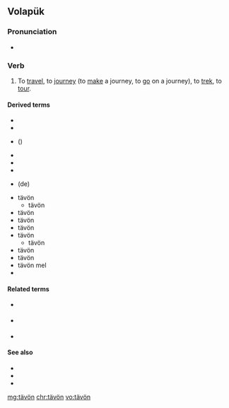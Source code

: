 ==Volapük==

===Pronunciation===
* {{IPA|[tɛ.ˈvøn]|lang=vo}}

===Verb===
{{head|vo|verb}} 

# {{context|intransitive|lang=vo}} To [[travel]], to [[journey]] (to [[make]] a journey, to [[go]] on a journey), to [[trek]], to [[tour]]. 

====Derived terms====
* {{l|vo|beletävön}}
* {{l|vo|betävön}}
* {{l|vo|detävön}} ({{l|vo|de}})
* {{l|vo|kostävön}}
* {{l|vo|letävön}}
* {{l|vo|lütävön}}
* {{l|vo|motävön}} (de)
* tävön {{l|vo|ini}} 
** tävön {{l|vo|ini}} {{l|vo|Jveizän}}
* tävön {{l|vo|isio}}
* tävön {{l|vo|lomio}}
* tävön {{l|vo|love}} {{l|vo|mel}}
* tävön {{l|vo|lü}} 
** tävön {{l|vo|lü}} {{l|vo|Jveizän}}
* tävön {{l|vo|melo}}
* tävön {{l|vo|pöfio}}
* tävön {{l|vo|su}} mel
* {{l|vo|zütävön}} 

====Related terms====
* {{l|vo|binön}} {{l|vo|tävöl}}
* {{l|vo|no}} {{l|vo|pebeletävöl}}
* {{l|vo|täv}}

====See also====
* {{l|vo|tev}}
* {{l|vo|tevan}}
* {{l|vo|tevön}}

[[mg:tävön]]
[[chr:tävön]]
[[vo:tävön]]